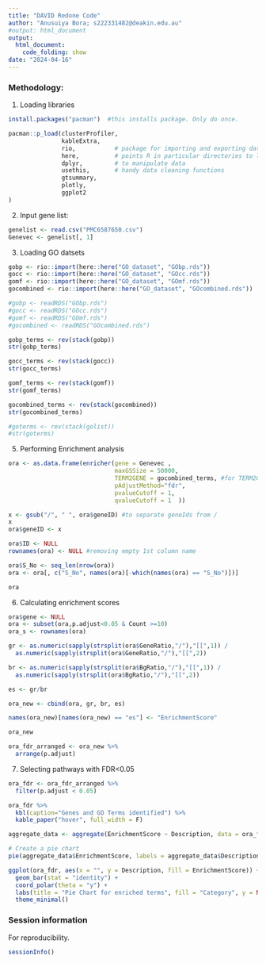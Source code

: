 ```yaml
---
title: "DAVID Redone Code"
author: "Anusuiya Bora; s222331482@deakin.edu.au"
#output: html_document
output: 
  html_document:
    code_folding: show 
date: "2024-04-16"
---
```


### Methodology:
1. Loading libraries

```r

install.packages("pacman")  #this installs package. Only do once.

pacman::p_load(clusterProfiler,
               kableExtra,
               rio,           # package for importing and exporting data
               here,          # points R in particular directories to look for files; uses relative file paths; to tell R where our data is; used with "rio" package; good for relative file path
               dplyr,         # to manipulate data
               usethis,       # handy data cleaning functions
               gtsummary,
               plotly,
               ggplot2
)

```


2) Input gene list:

``` r

genelist <- read.csv("PMC6587650.csv")
Genevec <- genelist[, 1]

```

3) Loading GO datsets

```r

gobp <- rio::import(here::here("GO_dataset", "GObp.rds"))
gocc <- rio::import(here::here("GO_dataset", "GOcc.rds"))
gomf <- rio::import(here::here("GO_dataset", "GOmf.rds"))
gocombined <- rio::import(here::here("GO_dataset", "GOcombined.rds"))

#gobp <- readRDS("GObp.rds")
#gocc <- readRDS("GOcc.rds")
#gomf <- readRDS("GOmf.rds")
#gocombined <- readRDS("GOcombined.rds")

```


```r
gobp_terms <- rev(stack(gobp))
str(gobp_terms)

gocc_terms <- rev(stack(gocc))
str(gocc_terms)

gomf_terms <- rev(stack(gomf))
str(gomf_terms)

gocombined_terms <- rev(stack(gocombined))
str(gocombined_terms)

#goterms <- rev(stack(golist))
#str(goterms)

```

5) Performing Enrichment analysis

```r
ora <- as.data.frame(enricher(gene = Genevec ,
                              maxGSSize = 50000, 
                              TERM2GENE = gocombined_terms, #for TERM2GENE, options are: gobp_terms, gocc_terms, gomf_terms, gocombined_terms
                              pAdjustMethod="fdr",  
                              pvalueCutoff = 1, 
                              qvalueCutoff = 1  ))

x <- gsub("/", " ", ora$geneID) #to separate geneIds from /
x
ora$geneID <- x

ora$ID <- NULL
rownames(ora) <- NULL #removing empty 1st column name

ora$S_No <- seq_len(nrow(ora))
ora <- ora[, c("S_No", names(ora)[-which(names(ora) == "S_No")])]

ora

```


6) Calculating enrichment scores

``` r

ora$gene <- NULL
ora <- subset(ora,p.adjust<0.05 & Count >=10)
ora_s <- rownames(ora)

gr <- as.numeric(sapply(strsplit(ora$GeneRatio,"/"),"[[",1)) /
  as.numeric(sapply(strsplit(ora$GeneRatio,"/"),"[[",2))

br <- as.numeric(sapply(strsplit(ora$BgRatio,"/"),"[[",1)) /
  as.numeric(sapply(strsplit(ora$BgRatio,"/"),"[[",2))

es <- gr/br

ora_new <- cbind(ora, gr, br, es)

names(ora_new)[names(ora_new) == "es"] <- "EnrichmentScore"

ora_new

ora_fdr_arranged <- ora_new %>% 
  arrange(p.adjust)

```

7) Selecting pathways with FDR<0.05

```r

ora_fdr <- ora_fdr_arranged %>%
  filter(p.adjust < 0.05)

```


```r

ora_fdr %>%
  kbl(caption="Genes and GO Terms identified") %>%
  kable_paper("hover", full_width = F)

```

```r

aggregate_data <- aggregate(EnrichmentScore ~ Description, data = ora_fdr, FUN = sum)

# Create a pie chart
pie(aggregate_data$EnrichmentScore, labels = aggregate_data$Description)

ggplot(ora_fdr, aes(x = "", y = Description, fill = EnrichmentScore)) +
  geom_bar(stat = "identity") +
  coord_polar(theta = "y") +
  labs(title = "Pie Chart for enriched terms", fill = "Category", y = NULL) +
  theme_minimal()

```

### Session information

For reproducibility.

```r

sessionInfo()

```
